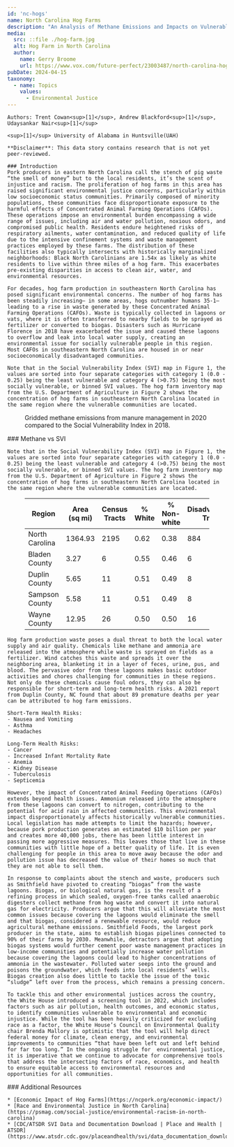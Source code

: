 ---
id: 'nc-hogs'
name: North Carolina Hog Farms
description: "An Analysis of Methane Emissions and Impacts on Vulnerable Communities"
media:
  src: ::file ./hog-farm.jpg
  alt: Hog Farm in North Carolina
  author:
    name: Gerry Broome
    url: https://www.vox.com/future-perfect/23003487/north-carolina-hog-pork-bacon-farms-environmental-racism-black-residents-pollution-meat-industry
pubDate: 2024-04-15
taxonomy:
  - name: Topics
    values:
      - Environmental Justice
---

<Block>
  <Prose>

    Authors: Trent Cowan<sup>[1]</sup>, Andrew Blackford<sup>[1]</sup>, Udaysankar Nair<sup>[1]</sup>

    <sup>[1]</sup> University of Alabama in Huntsville(UAH)

    **Disclaimer**: This data story contains research that is not yet peer-reviewed.

    ### Introduction
    Pork producers in eastern North Carolina call the stench of pig waste “the smell of money” but to the local residents, it’s the scent of injustice and racism. The proliferation of hog farms in this area has raised significant environmental justice concerns, particularly within low socioeconomic status communities. Primarily composed of minority populations, these communities face disproportionate exposure to the harmful effects of Concentrated Animal Farming Operations (CAFOs). These operations impose an environmental burden encompassing a wide range of issues, including air and water pollution, noxious odors, and compromised public health. Residents endure heightened risks of respiratory ailments, water contamination, and reduced quality of life due to the intensive confinement systems and waste management practices employed by these farms. The distribution of these facilities also typically intersects with historically marginalized neighborhoods: Black North Carolinians are 1.54x as likely as white residents to live within three miles of a hog farm. This exacerbates pre-existing disparities in access to clean air, water, and environmental resources. 

    For decades, hog farm production in southeastern North Carolina has posed significant environmental concerns. The number of hog farms has been steadily increasing– in some areas, hogs outnumber humans 35-1– leading to a rise in waste generated by these Concentrated Animal Farming Operations (CAFOs). Waste is typically collected in lagoons or vats, where it is often transferred to nearby fields to be sprayed as fertilizer or converted to biogas. Disasters such as Hurricane Florence in 2018 have exacerbated the issue and caused these lagoons to overflow and leak into local water supply, creating an environmental issue for socially vulnerable people in this region. Most CAFOs in southeastern North Carolina are housed in or near socioeconomically disadvantaged communities. 

    Note that in the Social Vulnerability Index (SVI) map in Figure 1, the values are sorted into four separate categories with category 1 (0.0 - 0.25) being the least vulnerable and category 4 (>0.75) being the most socially vulnerable, or binned SVI values. The hog farm inventory map from the U.S. Department of Agriculture in Figure 2 shows the concentration of hog farms in southeastern North Carolina located in the same region where the vulnerable communities are located.

  </Prose>
</Block>

<Block type="full">
  <Figure>
    <Map
      center={[-77.9747, 34.9927]}
      zoom={9}
      datasetId='methane-manure'
      layerId='methane-manure'
      dateTime='2020-01-01'
      compareDateTime='2018-01-01'
      compareLabel='Methane vs 2018 SVI'
    />
    <Caption>
      Gridded methane emissions from manure management in 2020 compared to the Social Vulnerability Index in 2018.
    </Caption>
  </Figure>
  <Prose>
    ### Methane vs SVI

    Note that in the Social Vulnerability Index (SVI) map in Figure 1, the values are sorted into four separate categories with category 1 (0.0 - 0.25) being the least vulnerable and category 4 (>0.75) being the most socially vulnerable, or binned SVI values. The hog farm inventory map from the U.S. Department of Agriculture in Figure 2 shows the concentration of hog farms in southeastern North Carolina located in the same region where the vulnerable communities are located.
  
  </Prose>
</Block>

<Figure style={{ display: 'block' }}>
  <div className='data-table'>
    <table>
      <thead>
        <tr>
          <th>Region</th>
          <th>Area (sq mi)</th>
          <th>Census Tracts</th>
          <th>% White</th>
          <th>% Non-white</th>
          <th>Disadvantaged Tracts</th>
          <th>% Disadvantaged Tracts</th>
          <th>Total Population</th>
          <th>Disadvantaged Population</th>
          <th>% Disadvantaged Population</th>
        </tr>
      </thead>
      <tbody>
        <tr>
          <td>North Carolina</td>
          <td>1364.93</td>
          <td>2195</td>
          <td>0.62</td>
          <td>0.38</td>
          <td>884</td>
          <td>0.40</td>
          <td>10264876</td>
          <td>3799180</td>
          <td>0.37</td>
        </tr>
        <tr>
          <td>Bladen County</td>
          <td>3.27</td>
          <td>6</td>
          <td>0.55</td>
          <td>0.46</td>
          <td>6</td>
          <td>1.00</td>
          <td>33407</td>
          <td>33407</td>
          <td>1.00</td>
        </tr>
        <tr>
          <td>Duplin County</td>
          <td>5.65</td>
          <td>11</td>
          <td>0.51</td>
          <td>0.49</td>
          <td>8</td>
          <td>0.73</td>
          <td>58967</td>
          <td>44871</td>
          <td>0.76</td>
        </tr>
        <tr>
          <td>Sampson County</td>
          <td>5.58</td>
          <td>11</td>
          <td>0.51</td>
          <td>0.49</td>
          <td>8</td>
          <td>0.73</td>
          <td>63385</td>
          <td>47394</td>
          <td>0.75</td>
        </tr>
        <tr>
          <td>Wayne County</td>
          <td>12.95</td>
          <td>26</td>
          <td>0.50</td>
          <td>0.50</td>
          <td>16</td>
          <td>0.62</td>
          <td>123603</td>
          <td>72910</td>
          <td>0.59</td>
        </tr>
      </tbody>
    </table>
  </div>
</Figure>

<Block>
  <Prose>

    Hog farm production waste poses a dual threat to both the local water supply and air quality. Chemicals like methane and ammonia are released into the atmosphere while waste is sprayed on fields as a fertilizer. Wind catches this waste and spreads it over the neighboring area, blanketing it in a layer of feces, urine, pus, and blood. The pervasive odor from these lagoons makes basic outdoor activities and chores challenging for communities in these regions. Not only do these chemicals cause foul odors, they can also be responsible for short-term and long-term health risks. A 2021 report from Duplin County, NC found that about 89 premature deaths per year can be attributed to hog farm emissions.  

    Short-Term Health Risks:
    - Nausea and Vomiting
    - Asthma
    - Headaches

    Long-Term Health Risks:
    - Cancer
    - Increased Infant Mortality Rate
    - Anemia
    - Kidney Disease
    - Tuberculosis
    - Septicemia

    However, the impact of Concentrated Animal Feeding Operations (CAFOs) extends beyond health issues. Ammonium released into the atmosphere from these lagoons can convert to nitrogen, contributing to the potential for acid rain in affected communities. This environmental impact disproportionately affects historically vulnerable communities. Local legislation has made attempts to limit the hazards; however, because pork production generates an estimated $10 billion per year and creates more 40,000 jobs, there has been little interest in passing more aggressive measures. This leaves those that live in these communities with little hope of a better quality of life. It is even challenging for people in this area to move away because the odor and pollution issue has decreased the value of their homes so much that they are not able to sell them.

    In response to complaints about the stench and waste, producers such as Smithfield have pivoted to creating “biogas” from the waste lagoons. Biogas, or biological natural gas, is the result of a refining process in which sealed, oxygen-free tanks called anaerobic digesters collect methane from hog waste and convert it into natural gas for electricity. Producers argue that this will alleviate the most common issues because covering the lagoons would eliminate the smell and that biogas, considered a renewable resource, would reduce agricultural methane emissions. Smithfield Foods, the largest pork producer in the state, aims to establish biogas pipelines connected to 90% of their farms by 2030. Meanwhile, detractors argue that adopting biogas systems would further cement poor waste management practices in low-income communities and potentially increase water pollution because covering the lagoons could lead to higher concentrations of ammonia in the wastewater. Polluted water seeps into the ground and poisons the groundwater, which feeds into local residents’ wells. Biogas creation also does little to tackle the issue of the toxic “sludge” left over from the process, which remains a pressing concern.

    To tackle this and other environmental justices across the country, the White House introduced a screening tool in 2022, which includes factors such as air pollution, health outcomes, and economic status, to identify communities vulnerable to environmental and economic injustice. While the tool has been heavily criticized for excluding race as a factor, the White House’s Council on Environmental Quality chair Brenda Mallory is optimistic that the tool will help direct federal money for climate, clean energy, and environmental improvements to communities “that have been left out and left behind for far too long.” In the ongoing struggle for  environmental justice, it is imperative that we continue to advocate for comprehensive tools that address the intersecting factors of race, economics, and health to ensure equitable access to environmental resources and opportunities for all communities.
  </Prose>
</Block>

<Block>
  <Prose>
    ### Additional Resources

    * [Economic Impact of Hog Farms](https://ncpork.org/economic-impact/)
    * [Race and Environmental Justice in North Carolina](https://psmag.com/social-justice/environmental-racism-in-north-carolina)
    * [CDC/ATSDR SVI Data and Documentation Download | Place and Health | ATSDR](https://www.atsdr.cdc.gov/placeandhealth/svi/data_documentation_download.html)

  </Prose>
</Block>
